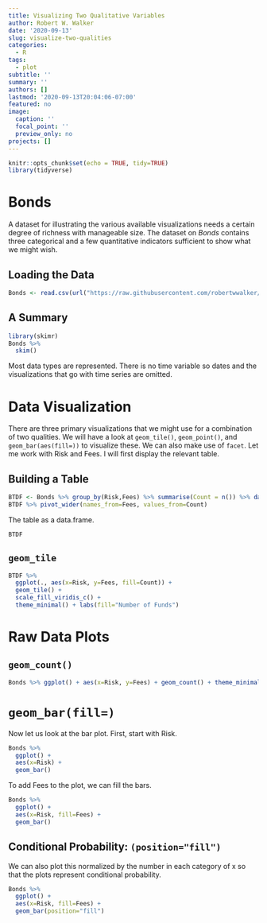 ```yaml
---
title: Visualizing Two Qualitative Variables
author: Robert W. Walker
date: '2020-09-13'
slug: visualize-two-qualities
categories:
  - R
tags:
  - plot
subtitle: ''
summary: ''
authors: []
lastmod: '2020-09-13T20:04:06-07:00'
featured: no
image:
  caption: ''
  focal_point: ''
  preview_only: no
projects: []
---
```



```r
knitr::opts_chunk$set(echo = TRUE, tidy=TRUE)
library(tidyverse)
```

# Bonds

A dataset for illustrating the various available visualizations needs a certain degree of richness with manageable size.  The dataset on *Bonds* contains three categorical and a few quantitative indicators sufficient to show what we might wish.

## Loading the Data

```r
Bonds <- read.csv(url("https://raw.githubusercontent.com/robertwwalker/DADMStuff/master/BondFunds.csv"))
```

## A Summary

```r
library(skimr)
Bonds %>% 
  skim()
```

Most data types are represented.  There is no time variable so dates and the visualizations that go with time series are omitted.

# Data Visualization

There are three primary visualizations that we might use for a combination of two qualities.  We will have a look at `geom_tile()`, `geom_point()`, and `geom_bar(aes(fill=))` to visualize these.  We can also make use of `facet`.  Let me work with Risk and Fees.  I will first display the relevant table.

## Building a Table

```r
BTDF <- Bonds %>% group_by(Risk,Fees) %>% summarise(Count = n()) %>% data.frame()
BTDF %>% pivot_wider(names_from=Fees, values_from=Count)
```
The table as a data.frame.

```r
BTDF
```

## `geom_tile`

```r
BTDF %>% 
  ggplot(., aes(x=Risk, y=Fees, fill=Count)) + 
  geom_tile() +
  scale_fill_viridis_c() + 
  theme_minimal() + labs(fill="Number of Funds")
```
# Raw Data Plots

## `geom_count()`

```r
Bonds %>% ggplot() + aes(x=Risk, y=Fees) + geom_count() + theme_minimal()
```


# `geom_bar(fill=)`

Now let us look at the bar plot.  First, start with Risk.

```r
Bonds %>% 
  ggplot() + 
  aes(x=Risk) + 
  geom_bar()
```

To add Fees to the plot, we can fill the bars.

```r
Bonds %>% 
  ggplot() + 
  aes(x=Risk, fill=Fees) + 
  geom_bar()
```


## Conditional Probability: `(position="fill")`

We can also plot this normalized by the number in each category of x so that the plots represent conditional probability.

```r
Bonds %>% 
  ggplot() + 
  aes(x=Risk, fill=Fees) + 
  geom_bar(position="fill")
```

